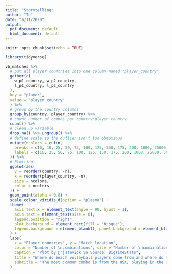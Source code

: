```yaml
---
title: "Storytelling"
author: "Tu"
date: "6/11/2020"
output:   
  pdf_document: default   
  html_document: default 
---
```


```r
knitr::opts_chunk$set(echo = TRUE)
```

```r
library(tidyverse)
```




```r
vb_matches %>%
  # put all player countries into one column named "player_country"
  gather(c(
    w_p1_country, w_p2_country,
    l_p1_country, l_p2_country
  ),
  key = "player",
  value = "player_country"
  ) %>%
  # group by the country columns
  group_by(country, player_country) %>%
  # count number of combos per country:player_country
  count() %>%
  # clean up variable
  drop_na() %>% ungroup() %>%
  # define scale so the outlier isn't too obnoxious
  mutate(ncolors = cut(n,
    breaks = c(0, 10, 25, 50, 75, 100, 125, 150, 175, 200, 1000, 25000, 50000, max(n)),
    labels = c(10, 25, 50, 75, 100, 125, 150, 175, 200, 1000, 25000, 50000, max(n))
  )) %>%
  # Plotting
  ggplot(aes(
    y = reorder(country, -n),
    x = reorder(player_country, -n),
    size = ncolors,
    color = ncolors
  )) +
  geom_point(alpha = 0.8) +
  scale_colour_viridis_d(option = "plasma") +
  theme(
    axis.text.x = element_text(angle = 90, hjust = 1),
    axis.text = element_text(size = 8),
    legend.position = "right",
    plot.background = element_rect(fill = "bisque"),
    legend.background = element_blank(), panel.background = element_blank(), legend.key = element_blank()
  ) +
  labs(
    x = "Player countries", y = "Match location",
    color = "Number of \ncombinations", size = "Number of \ncombinations",
    caption = "Plot by @rjstevick \n Source: BigTimeStats",
    title = "Where do beach volleyball players come from and where do they play?",
    subtitle = "The most common combo is from the USA, playing in the USA"
  )
```




